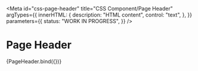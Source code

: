 <!-- @license CC0-1.0 -->


<Meta
  id="css-page-header"
  title="CSS Component/Page Header"
  argTypes={{
    innerHTML: {
      description: "HTML content",
      control: "text",
    },
  }}
  parameters={{
    status: "WORK IN PROGRESS",
  }}
/>

# Page Header

<Canvas>
  <Story
    name="Default"
    args={{
      innerHTML: "Header content",
    }}
  >
    {PageHeader.bind({})}
  </Story>
</Canvas>

<ArgsTable story="Default" />
